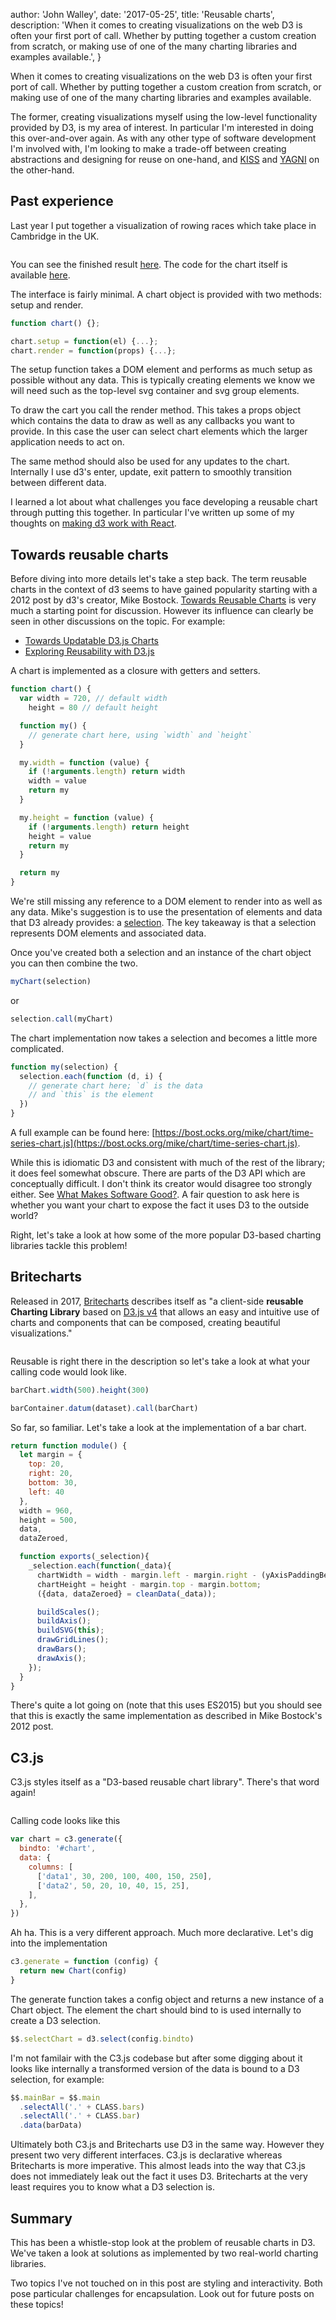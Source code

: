 
  author: 'John Walley',
  date: '2017-05-25',
  title: 'Reusable charts',
  description:
    'When it comes to creating visualizations on the web D3 is often your first port of call. Whether by putting together a custom creation from scratch, or making use of one of the many charting libraries and examples available.',
}


When it comes to creating visualizations on the web D3 is often your first port of call. Whether by putting together a custom creation from scratch, or making use of one of the many charting libraries and examples available.

The former, creating visualizations myself using the low-level functionality provided by D3, is my area of interest. In particular I'm interested in doing this over-and-over again. As with any other type of software development I'm involved with, I'm looking to make a trade-off between creating abstractions and designing for reuse on one-hand, and [KISS](https://en.wikipedia.org/wiki/KISS_principle[) and [YAGNI](https://en.wikipedia.org/wiki/You_aren%27t_gonna_need_it) on the other-hand.

## Past experience

Last year I put together a visualization of rowing races which take place in Cambridge in the UK.

<Image src={bumpsChart} alt="" />

You can see the finished result [here](http://www.cambridgebumps.com/). The code for the chart itself is available [here](https://github.com/johnwalley/d3-bumps-chart/blob/master/src/chart.js).

The interface is fairly minimal. A chart object is provided with two methods: setup and render.

```js
function chart() {};

chart.setup = function(el) {...};
chart.render = function(props) {...};
```

The setup function takes a DOM element and performs as much setup as possible without any data. This is typically creating elements we know we will need such as the top-level svg container and svg group elements.

To draw the cart you call the render method. This takes a props object which contains the data to draw as well as any callbacks you want to provide. In this case the user can select chart elements which the larger application needs to act on.

The same method should also be used for any updates to the chart. Internally I use d3's enter, update, exit pattern to smoothly transition between different data.

I learned a lot about what challenges you face developing a reusable chart through putting this together. In particular I've written up some of my thoughts on [making d3 work with React](http://www.walley.org.uk/blog/2016/11/8/react-and-d3).

## Towards reusable charts

Before diving into more details let's take a step back. The term reusable charts in the context of d3 seems to have gained popularity starting with a 2012 post by d3's creator, Mike Bostock. [Towards Reusable Charts](https://bost.ocks.org/mike/chart/) is very much a starting point for discussion. However its influence can clearly be seen in other discussions on the topic. For example:

- [Towards Updatable D3.js Charts](https://www.toptal.com/d3-js/towards-reusable-d3-js-charts)
- [Exploring Reusability with D3.js](https://bocoup.com/blog/reusability-with-d3)

A chart is implemented as a closure with getters and setters.

```js
function chart() {
  var width = 720, // default width
    height = 80 // default height

  function my() {
    // generate chart here, using `width` and `height`
  }

  my.width = function (value) {
    if (!arguments.length) return width
    width = value
    return my
  }

  my.height = function (value) {
    if (!arguments.length) return height
    height = value
    return my
  }

  return my
}
```

We're still missing any reference to a DOM element to render into as well as any data. Mike's suggestion is to use the presentation of elements and data that D3 already provides: a [selection](https://github.com/d3/d3-selection). The key takeaway is that a selection represents DOM elements and associated data.

Once you've created both a selection and an instance of the chart object you can then combine the two.

```js
myChart(selection)
```

or

```js
selection.call(myChart)
```

The chart implementation now takes a selection and becomes a little more complicated.

```js
function my(selection) {
  selection.each(function (d, i) {
    // generate chart here; `d` is the data
    // and `this` is the element
  })
}
```

A full example can be found here: [https://bost.ocks.org/mike/chart/time-series-chart.js](https://bost.ocks.org/mike/chart/time-series-chart.js).

While this is idiomatic D3 and consistent with much of the rest of the library; it does feel somewhat obscure. There are parts of the D3 API which are conceptually difficult. I don't think its creator would disagree too strongly either. See [What Makes Software Good?](https://medium.com/@mbostock/what-makes-software-good-943557f8a488). A fair question to ask here is whether you want your chart to expose the fact it uses D3 to the outside world?

Right, let's take a look at how some of the more popular D3-based charting libraries tackle this problem!

## Britecharts

Released in 2017, [Britecharts](https://eventbrite.github.io/britecharts/) describes itself as "a client-side **reusable Charting Library** based on [D3.js v4](https://d3js.org/) that allows an easy and intuitive use of charts and components that can be composed, creating beautiful visualizations."

<Image src={britecharts} alt="" />

Reusable is right there in the description so let's take a look at what your calling code would look like.

```js
barChart.width(500).height(300)

barContainer.datum(dataset).call(barChart)
```

So far, so familiar. Let's take a look at the implementation of a bar chart.

```js
return function module() {
  let margin = {
    top: 20,
    right: 20,
    bottom: 30,
    left: 40
  },
  width = 960,
  height = 500,
  data,
  dataZeroed,

  function exports(_selection){
    _selection.each(function(_data){
      chartWidth = width - margin.left - margin.right - (yAxisPaddingBetweenChart * 1.2);
      chartHeight = height - margin.top - margin.bottom;
      ({data, dataZeroed} = cleanData(_data));

      buildScales();
      buildAxis();
      buildSVG(this);
      drawGridLines();
      drawBars();
      drawAxis();
    });
  }
}
```

There's quite a lot going on (note that this uses ES2015) but you should see that this is exactly the same implementation as described in Mike Bostock's 2012 post.

## C3.js

C3.js styles itself as a "D3-based reusable chart library". There's that word again!

<Image src={c3Js} alt="" />

Calling code looks like this

```js
var chart = c3.generate({
  bindto: '#chart',
  data: {
    columns: [
      ['data1', 30, 200, 100, 400, 150, 250],
      ['data2', 50, 20, 10, 40, 15, 25],
    ],
  },
})
```

Ah ha. This is a very different approach. Much more declarative. Let's dig into the implementation

```js
c3.generate = function (config) {
  return new Chart(config)
}
```

The generate function takes a config object and returns a new instance of a Chart object. The element the chart should bind to is used internally to create a D3 selection.

```js
$$.selectChart = d3.select(config.bindto)
```

I'm not familair with the C3.js codebase but after some digging about it looks like internally a transformed version of the data is bound to a D3 selection, for example:

```js
$$.mainBar = $$.main
  .selectAll('.' + CLASS.bars)
  .selectAll('.' + CLASS.bar)
  .data(barData)
```

Ultimately both C3.js and Britecharts use D3 in the same way. However they present two very different interfaces. C3.js is declarative whereas Britecharts is more imperative. This almost leads into the way that C3.js does not immediately leak out the fact it uses D3. Britecharts at the very least requires you to know what a D3 selection is.

## Summary

This has been a whistle-stop look at the problem of reusable charts in D3. We've taken a look at solutions as implemented by two real-world charting libraries.

Two topics I've not touched on in this post are styling and interactivity. Both pose particular challenges for encapsulation. Look out for future posts on these topics!
